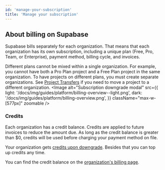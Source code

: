 ```yaml
---
id: 'manage-your-subscription'
title: 'Manage your subscription'
---
```


## About billing on Supabase
Supabase bills separately for each organization. That means that each organization has its own subscription, including a unique plan (Free, Pro, Team, or Enterprise), payment method, billing cycle, and invoices.

Different plans cannot be mixed within a single organization. For example, you cannot have both a Pro Plan project and a Free Plan project in the same organization. To have projects on different plans, you must create separate organizations. See [Project Transfers](/docs/guides/platform/project-transfer) if you need to move a project to a different organization.
<Image
  alt="Subscription downgrade modal"
  src={{
    light: '/docs/img/guides/platform/billing-overview--light.png',
    dark: '/docs/img/guides/platform/billing-overview.png',
  }}
  className="max-w-[577px]"
  zoomable
/>

### Credits
Each organization has a credit balance. Credits are applied to future invoices to reduce the amount due. As long as the credit balance is greater than $0, credits will be used before charging your payment method on file.

Your organization gets [credits upon downgrade](/docs/guides/platform/manage-your-subscription#credits-upon-downgrade). Besides that you can top up credits any time.

You can find the credit balance on the [organization's billing page](https://supabase.com/dashboard/org/_/billing).
